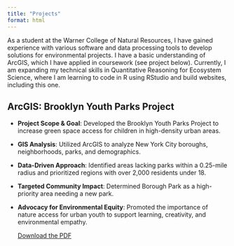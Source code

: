 ```yaml
---
title: "Projects"
format: html
---
```


As a student at the Warner College of Natural Resources, I have gained experience with various software and data processing tools to develop solutions for environmental projects. I have a basic understanding of ArcGIS, which I have applied in coursework (see project below). Currently, I am expanding my technical skills in Quantitative Reasoning for Ecosystem Science, where I am learning to code in R using RStudio and build websites, including this one.

## ArcGIS: Brooklyn Youth Parks Project

-   **Project Scope & Goal**: Developed the Brooklyn Youth Parks Project to increase green space access for children in high-density urban areas.

-   **GIS Analysis**: Utilized ArcGIS to analyze New York City boroughs, neighborhoods, parks, and demographics.

-   **Data-Driven Approach**: Identified areas lacking parks within a 0.25-mile radius and prioritized regions with over 2,000 residents under 18.

-   **Targeted Community Impact**: Determined Borough Park as a high-priority area needing a new park.

-   **Advocacy for Environmental Equity**: Promoted the importance of nature access for urban youth to support learning, creativity, and environmental empathy.

    [Download the PDF](mckenna-cooper.github.io/brooklyn-youth_parks-project.pdf)
